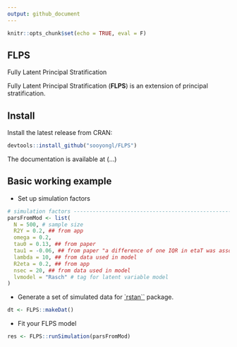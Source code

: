 ```yaml
---
output: github_document
---
```


```r
knitr::opts_chunk$set(echo = TRUE, eval = F)
```

## FLPS 
  
Fully Latent Principal Stratification

Fully Latent Principal Stratification (**FLPS**) is an extension of principal stratification.

## Install

Install the latest release from CRAN:

```r
devtools::install_github("sooyongl/FLPS")
```

The documentation is available at (...)

## Basic working example

- Set up simulation factors

```r
# simulation factors ------------------------------------------------------
parsFromMod <- list(
  N = 500, # sample size
  R2Y = 0.2, ## from app
  omega = 0.2,
  tau0 = 0.13, ## from paper
  tau1 = -0.06, ## from paper "a difference of one IQR in etaT was associated with a reduction of 0.083 in the effect size" 0.083/1.35~~ 0.06
  lambda = 10, ## from data used in model
  R2eta = 0.2, ## from app
  nsec = 20, ## from data used in model
  lvmodel = "Rasch" # tag for latent variable model
)
```


- Generate a set of simulated data for [`rstan``](https://github.com/stan-dev/rstan) package.

```r
dt <- FLPS::makeDat()
```

- Fit your FLPS model

```r
res <- FLPS::runSimulation(parsFromMod)
```






